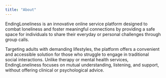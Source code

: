```yaml
---
title: "About"
---
```


EndingLoneliness is an innovative online service platform designed to combat loneliness and foster meaningful connections by providing a safe space for individuals to share their everyday or personal challenges through group calls. 

Targeting adults with demanding lifestyles, the platform offers a convenient and accessible solution for those who struggle to engage in traditional social interactions. Unlike therapy or mental health services, EndingLoneliness focuses on mutual understanding, listening, and support, without offering clinical or psychological advice. 



